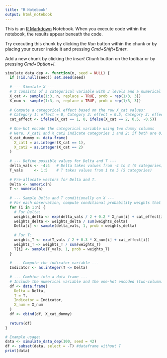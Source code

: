 ```yaml
---
title: "R Notebook"
output: html_notebook
---
```


This is an [R Markdown](http://rmarkdown.rstudio.com) Notebook. When you execute code within the notebook, the results appear beneath the code. 

Try executing this chunk by clicking the *Run* button within the chunk or by placing your cursor inside it and pressing *Cmd+Shift+Enter*. 

Add a new chunk by clicking the *Insert Chunk* button on the toolbar or by pressing *Cmd+Option+I*.



```r
simulate_data_dep <- function(n, seed = NULL) {
  if (!is.null(seed)) set.seed(seed)
  
  # --- Simulate X ---
  # X consists of a categorical variable with 3 levels and a numerical variable (values 1,2,3)
  X_cat <- sample(1:3, n, replace = TRUE, prob = rep(1/3, 3))
  X_num <- sample(1:3, n, replace = TRUE, prob = rep(1/3, 3))
  
  # Compute a categorical effect based on the raw X_cat values:
  # Category 1: effect = 0, Category 2: effect = 0.5, Category 3: effect = -0.5
  cat_effect <- ifelse(X_cat == 1, 0, ifelse(X_cat == 2, 0.5, -0.5))
  
  # One-hot encode the categorical variable using two dummy columns
  # Here, X_cat1 and X_cat2 indicate categories 1 and 2; if both are 0, it implies category 3.
  X_cat_dummy <- data.frame(
    X_cat1 = as.integer(X_cat == 1),
    X_cat2 = as.integer(X_cat == 2)
  )
  
  # --- Define possible values for Delta and T ---
  delta_vals <- -4:4   # Delta takes values from -4 to 4 (9 categories)
  T_vals     <- 1:5    # T takes values from 1 to 5 (5 categories)
  
  # Pre-allocate vectors for Delta and T.
  Delta <- numeric(n)
  T <- numeric(n)
  
  # --- Sample Delta and T conditionally on X ---
  # For each observation, compute conditional probability weights that depend on X_num and cat_effect.
  for (i in 1:n) {
    # For Delta:
    weights_delta <- exp(delta_vals / 2 + 0.2 * X_num[i] + cat_effect[i])
    weights_delta <- weights_delta / sum(weights_delta)
    Delta[i] <- sample(delta_vals, 1, prob = weights_delta)
    
    # For T:
    weights_T <- exp(T_vals / 2 + 0.3 * X_num[i] + cat_effect[i])
    weights_T <- weights_T / sum(weights_T)
    T[i] <- sample(T_vals, 1, prob = weights_T)
  }
  
  # --- Compute the indicator variable ---
  Indicator <- as.integer(T <= Delta)
  
  # --- Combine into a data frame ---
  # Include the numerical variable and the one-hot encoded (two-column) categorical variable.
  df <- data.frame(
    Delta = Delta,
    T = T,
    Indicator = Indicator,
    X_num = X_num
  )
  df <- cbind(df, X_cat_dummy)
  
  return(df)
}

# Example usage:
data <- simulate_data_dep(100, seed = 42)
df <- subset(data, select = -T) #dataframe without T
print(data)
```

```r

```
